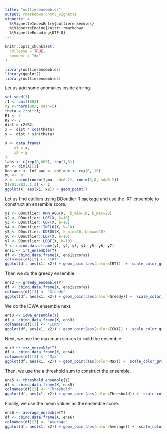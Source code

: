 ```yaml
---
title: "outlierensembles"
output: rmarkdown::html_vignette
vignette: >
  %\VignetteIndexEntry{outlierensembles}
  %\VignetteEngine{knitr::rmarkdown}
  %\VignetteEncoding{UTF-8}
---
```


```r
knitr::opts_chunk$set(
  collapse = TRUE,
  comment = "#>"
)
```

```r
library(outlierensembles)
library(ggplot2)
library(outlierensembles)
```

Let us add some anomalies inside an ring. 
```r
set.seed(1)
r1 <-runif(803)
r2 <-rnorm(803, mean=5)
theta = 2*pi*r1;
R1 <- 2
R2 <- 2
dist = r2+R2;
x =  dist * cos(theta)
y =  dist * sin(theta)

X <- data.frame(
    x1 = x,
    x2 = y
)
labs <- c(rep(0,800), rep(1,3))
nn <- dim(X)[1]
knn_auc <- lof_auc <- cof_auc <- rep(0, 10)
mu <-  0
z <- cbind(rnorm(3,mu, sd=0.2), rnorm(3,0, sd=0.2))
X[801:803, 1:2] <- z
ggplot(X, aes(x1, x2)) + geom_point()
```

Let us find outliers using DDoutlier R package and use the IRT ensemble to construct an ensemble score.

```r
y1 <- DDoutlier::KNN_AGG(X,  k_min=10, k_max=20)
y2 <- DDoutlier::LOF(X, k=10)
y3 <- DDoutlier::COF(X, k=10)
y4 <- DDoutlier::INFLO(X, k=10)
y5 <- DDoutlier::KDEOS(X, k_min=10, k_max=20)
y6 <- DDoutlier::LDF(X, k=10)
y7 <- DDoutlier::LDOF(X, k=10)
Y <- cbind.data.frame(y1, y2, y3, y4, y5, y6, y7)
ens1 <- irt_ensemble(Y)
df <- cbind.data.frame(X, ens1$scores)
colnames(df)[3] <- "IRT"
ggplot(df, aes(x1, x2)) + geom_point(aes(color=IRT))  +  scale_color_gradient(low="yellow", high="red") 
```

Then we do the greedy ensemble. 
```r
ens2 <- greedy_ensemble(Y)
df <- cbind.data.frame(X, ens2$scores)
colnames(df)[3] <- "Greedy"
ggplot(df, aes(x1, x2)) + geom_point(aes(color=Greedy)) +  scale_color_gradient(low="yellow", high="red") 
```


We do the ICWA ensemble next.
```r
ens3 <- icwa_ensemble(Y)
df <- cbind.data.frame(X, ens3)
colnames(df)[3] <- "ICWA"
ggplot(df, aes(x1, x2)) + geom_point(aes(color=ICWA)) +  scale_color_gradient(low="yellow", high="red") 
```

Next, we use the maximum scores to build the ensemble.
```r
ens4 <- max_ensemble(Y)
df <- cbind.data.frame(X, ens4)
colnames(df)[3] <- "Max"
ggplot(df, aes(x1, x2)) + geom_point(aes(color=Max)) +  scale_color_gradient(low="yellow", high="red") 
```

Then, we use the a threshold sum to construct the ensemble.
```r
ens5 <- threshold_ensemble(Y)
df <- cbind.data.frame(X, ens5)
colnames(df)[3] <- "Threshold"
ggplot(df, aes(x1, x2)) + geom_point(aes(color=Threshold)) +  scale_color_gradient(low="yellow", high="red") 
```

Finally, we use the mean values as the ensemble score. 
```r
ens6 <- average_ensemble(Y)
df <- cbind.data.frame(X, ens6)
colnames(df)[3] <- "Average"
ggplot(df, aes(x1, x2)) + geom_point(aes(color=Average)) +  scale_color_gradient(low="yellow", high="red") 
```
